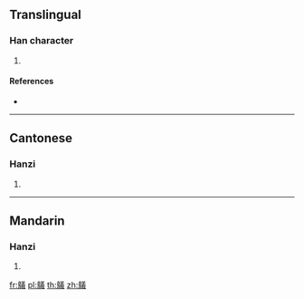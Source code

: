 {{character info/new}}
==Translingual==

===Han character===
{{Han char|rn=196|rad=鳥|as=13|sn=24|four=28353|canj=HFTGI}}

# {{defn|Han|sort=鳥13}}

====References====
* {{Han ref|kx=1502.280|dkj=47396|dj=2032.110|hdz=74666.070|uh=9E03|ud=40451|bh=F8DF|bd=63711}}

----

==Cantonese==

===Hanzi===
{{yue-hanzi|jyut=|y=yi4}}

# {{defn|lang=yue|sort=鳥13}}

----

==Mandarin==

===Hanzi===
{{cmn-hanzi|pin=[[bì]] ([[bi4]]), [[yí]] ([[yi2]])|wg=pi<sup>4</sup>, i<sup>2</sup>}}

# {{defn|lang=cmn|sort=鳥13}}

[[fr:鸃]]
[[pl:鸃]]
[[th:鸃]]
[[zh:鸃]]